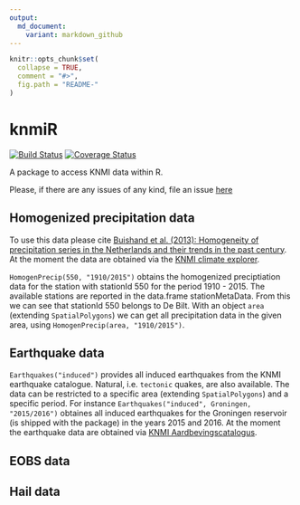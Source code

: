```yaml
---
output:
  md_document:
    variant: markdown_github
---
```


<!-- README.md is generated from README.Rmd. Please edit that file -->

```r
knitr::opts_chunk$set(
  collapse = TRUE,
  comment = "#>",
  fig.path = "README-"
)
```

# knmiR

[![Build Status](https://travis-ci.org/MartinRoth/knmiR.png?branch=master)](https://travis-ci.org/MartinRoth/knmiR)
[![Coverage Status](https://img.shields.io/codecov/c/github/MartinRoth/knmiR/master.svg)](https://codecov.io/github/MartinRoth/knmiR?branch=master)

A package to access KNMI data within R.

Please, if there are any issues of any kind, file an issue [here](https://github.com/MartinRoth/knmiR/issues) 

## Homogenized precipitation data
To use this data please cite [Buishand et al. (2013): Homogeneity of precipitation series in the Netherlands and their trends in the past century](http://onlinelibrary.wiley.com/doi/10.1002/joc.3471/abstract). At the moment the data are obtained via the [KNMI climate explorer](http://climexp.knmi.nl/).

`HomogenPrecip(550, "1910/2015")` obtains the homogenized preciptiation data for the station with stationId 550 for the period 1910 - 2015. The available stations are reported in the data.frame stationMetaData. From this we can see that stationId 550 belongs to De Bilt. With an object `area` (extending `SpatialPolygons`) we can get all precipitation data in the given area, using `HomogenPrecip(area, "1910/2015")`.

## Earthquake data
`Earthquakes("induced")` provides all induced earthquakes from the KNMI earthquake catalogue. Natural, i.e. `tectonic` quakes, are also available. The data can be restricted to a specific area (extending `SpatialPolygons`) and a specific period. For instance `Earthquakes("induced", Groningen, "2015/2016")` obtaines all induced earthquakes for the Groningen reservoir (is shipped with the package) in the years 2015 and 2016. At the moment the earthquake data are obtained via [KNMI Aardbevingscatalogus](https://www.knmi.nl/kennis-en-datacentrum/dataset/aardbevingscatalogus).

## EOBS data

## Hail data
